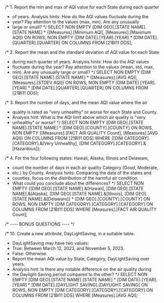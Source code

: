 /* 1. Report the min and max of AQI value for each State during each quarter
 *  of years. Analysis hints: How do the AQI values fluctuate during the
 *  year? Pay attention to the values (max, min). Are any unusually
 *  large or small?
 */
SELECT
    NON EMPTY
        [DIM GEO].[STATE NAME].[STATE NAME] *
		{[Measures].[Minimum AQI], [Measures].[Maximum AQI]} ON ROWS,
    NON EMPTY
        [DIM DATE].[YEAR].[YEAR] *
        [DIM DATE].[QUARTER].[QUARTER] ON COLUMNS
FROM [21BI11 DDS];

/* 2. Report the mean and the standard deviation of AQI value for each State
 *  during each quarter of years. Analysis hints: How do the AQI values
 *  fluctuate during the year? Pay attention to the values (mean, std, max,
 *  min). Are any unusually large or small?
 */
SELECT
    NON EMPTY
        [DIM GEO].[STATE NAME].[STATE NAME] *
        {[Measures].[AVG AQI], [Measures].[STDEV AQI]} ON ROWS,
    NON EMPTY
        [DIM DATE].[YEAR].[YEAR] *
        [DIM DATE].[QUARTER].[QUARTER] ON COLUMNS
FROM [21BI11 DDS];

/* 3. Report the number of days, and the mean AQI value where the air
 *  quality is rated as "very unhealthy" or worse for each State and County.
 *  Analysis hint: What is the AQI limit above which air quality is "very
 *  unhealthy" or worse?
 */
SELECT
    NON EMPTY
        [DIM GEO].[STATE NAME].[STATE NAME] *
        [DIM GEO].[COUNTY].[COUNTY] ON ROWS,
    NON EMPTY
        {[Measures].[FACT AIR QUALITY Count],
		 [Measures].[AVG AQI]} ON COLUMNS
FROM [21BI11 DDS]
WHERE
    {[DIM CATEGORY].[CATEGORY].&[Very Unhealthy],
     [DIM CATEGORY].[CATEGORY].&[Hazardous]};

/* 4. For the four following states: Hawaii, Alaska, Illinois and Delaware,
 *  count the number of days in each air quality Category (Good, Moderate,
 *  etc.) by County. Analysis hints: Comparing the data of the states and
 *  counties, focus on the distribution of the harmful air condition.
 *  What could you conclude about the differences?
 */
SELECT
    NON EMPTY
        {[DIM GEO].[STATE NAME].&[Hawaii],
         [DIM GEO].[STATE NAME].&[Alaska],
         [DIM GEO].[STATE NAME].&[Illinois],
         [DIM GEO].[STATE NAME].&[Delaware]} *
        [DIM GEO].[COUNTY].[COUNTY] ON ROWS,
    NON EMPTY
        [DIM CATEGORY].[CATEGORY].[CATEGORY] ON COLUMNS
FROM [21BI11 DDS]
WHERE [Measures].[FACT AIR QUALITY Count];

/*	---- BONUS QUESTIONS ----
 */

/* 10. Create a new attribute, DayLightSaving, in a suitable table.
 *  DayLightSaving may have two values:
 *    True: Between March 12, 2023, and November 5, 2023.
 *    False: Otherwise.
 *  Report the mean AQI value by State, Category, DayLightSaving over years.
 *  Analysis hint: Is there any notable difference on the air quality during
 *  the Daylight Saving period compared to the other?
 */
SELECT
    NON EMPTY
		[DIM GEO].[STATE NAME].[STATE NAME] *
		[DIM DATE].[YEAR].[YEAR] *
		[DIM DATE].[DAYLIGHT SAVING].[DAYLIGHT SAVING] ON ROWS,
    NON EMPTY
        [DIM CATEGORY].[CATEGORY].[CATEGORY] ON COLUMNS
FROM [21BI11 DDS]
WHERE [Measures].[AVG AQI];